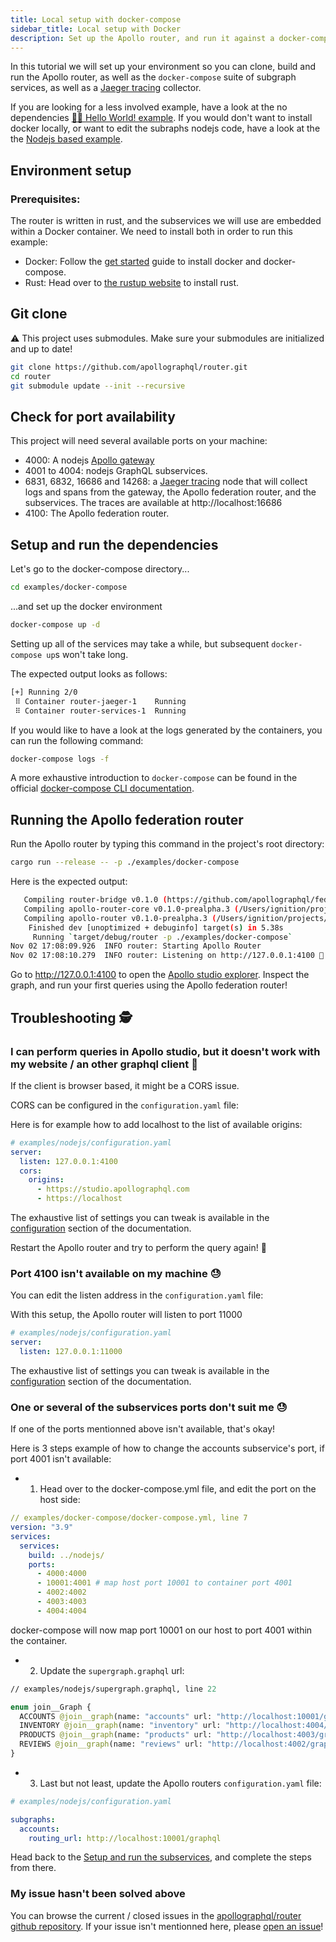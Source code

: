 ```yaml
---
title: Local setup with docker-compose
sidebar_title: Local setup with Docker
description: Set up the Apollo router, and run it against a docker-compose based example.
---
```


In this tutorial we will set up your environment so you can clone, build and run the Apollo router, as well as the `docker-compose` suite of subgraph services, as well as a [Jaeger tracing](https://www.jaegertracing.io/) collector.

If you are looking for a less involved example, have a look at the no dependencies [🧑‍🚀 Hello World! example](helloworld).
If you would don't want to install docker locally, or want to edit the subraphs nodejs code, have a look at the the [Nodejs based example](nodejs).

## Environment setup

### Prerequisites:

The router is written in rust, and the subservices we will use are embedded within a Docker container. We need to install both in order to run this example:

- Docker: Follow the [get started](https://www.docker.com/get-started) guide to install docker and docker-compose.
- Rust: Head over to [the rustup website](https://rustup.rs/) to install rust.

## Git clone

⚠️ This project uses submodules. Make sure your submodules are initialized and up to date!

```sh
git clone https://github.com/apollographql/router.git
cd router
git submodule update --init --recursive
```

## Check for port availability

This project will need several available ports on your machine:

- 4000: A nodejs [Apollo gateway](https://www.apollographql.com/docs/federation/gateway/)
- 4001 to 4004: nodejs GraphQL subservices.
- 6831, 6832, 16686 and 14268: a [Jaeger tracing](https://www.jaegertracing.io/) node that will collect logs and spans from the gateway, the Apollo federation router, and the subservices. The traces are available at http://localhost:16686
- 4100: The Apollo federation router.

## Setup and run the dependencies

Let's go to the docker-compose directory...

```sh
cd examples/docker-compose
```

...and set up the docker environment

```sh
docker-compose up -d
```

Setting up all of the services may take a while, but subsequent `docker-compose up`s won't take long.

The expected output looks as follows:

```sh
[+] Running 2/0
 ⠿ Container router-jaeger-1    Running                                       0.0s
 ⠿ Container router-services-1  Running                                       0.0s
```

If you would like to have a look at the logs generated by the containers, you can run the following command:

```sh
docker-compose logs -f
```

A more exhaustive introduction to `docker-compose` can be found in the official [docker-compose CLI documentation](https://docs.docker.com/compose/reference/).

## Running the Apollo federation router

Run the Apollo router by typing this command in the project's root directory:

```sh
cargo run --release -- -p ./examples/docker-compose
```

Here is the expected output:

```sh
   Compiling router-bridge v0.1.0 (https://github.com/apollographql/federation.git)
   Compiling apollo-router-core v0.1.0-prealpha.3 (/Users/ignition/projects/apollo/router/crates/apollo-router-core)
   Compiling apollo-router v0.1.0-prealpha.3 (/Users/ignition/projects/apollo/router/crates/apollo-router)
    Finished dev [unoptimized + debuginfo] target(s) in 5.38s
     Running `target/debug/router -p ./examples/docker-compose`
Nov 02 17:08:09.926  INFO router: Starting Apollo Router
Nov 02 17:08:10.279  INFO router: Listening on http://127.0.0.1:4100 🚀
```

Go to http://127.0.0.1:4100 to open the [Apollo studio explorer](https://www.apollographql.com/docs/studio/explorer/). Inspect the graph, and run your first queries using the Apollo federation router!

## Troubleshooting 🕵️

### I can perform queries in Apollo studio, but it doesn't work with my website / an other graphql client 🤔

If the client is browser based, it might be a CORS issue.

CORS can be configured in the `configuration.yaml` file:

Here is for example how to add localhost to the list of available origins:

```yaml
# examples/nodejs/configuration.yaml
server:
  listen: 127.0.0.1:4100
  cors:
    origins:
      - https://studio.apollographql.com
      - https://localhost
```

The exhaustive list of settings you can tweak is available in the [configuration](../configuration) section of the documentation.

Restart the Apollo router and try to perform the query again! 🚀

### Port 4100 isn't available on my machine 😓

You can edit the listen address in the `configuration.yaml` file:

With this setup, the Apollo router will listen to port 11000

```yaml
# examples/nodejs/configuration.yaml
server:
  listen: 127.0.0.1:11000
```

The exhaustive list of settings you can tweak is available in the [configuration](../configuration) section of the documentation.

### One or several of the subservices ports don't suit me 😓

If one of the ports mentionned above isn't available, that's okay!

Here is 3 steps example of how to change the accounts subservice's port, if port 4001 isn't available:

- 1. Head over to the docker-compose.yml file, and edit the port on the host side:

```yml
// examples/docker-compose/docker-compose.yml, line 7
version: "3.9"
services:
  services:
    build: ../nodejs/
    ports:
      - 4000:4000
      - 10001:4001 # map host port 10001 to container port 4001
      - 4002:4002
      - 4003:4003
      - 4004:4004
```

docker-compose will now map port 10001 on our host to port 4001 within the container.

- 2. Update the `supergraph.graphql` url:

```graphql
// examples/nodejs/supergraph.graphql, line 22

enum join__Graph {
  ACCOUNTS @join__graph(name: "accounts" url: "http://localhost:10001/graphql")
  INVENTORY @join__graph(name: "inventory" url: "http://localhost:4004/graphql")
  PRODUCTS @join__graph(name: "products" url: "http://localhost:4003/graphql")
  REVIEWS @join__graph(name: "reviews" url: "http://localhost:4002/graphql")
}
```

- 3. Last but not least, update the Apollo routers `configuration.yaml` file:

```yaml
# examples/nodejs/configuration.yaml

subgraphs:
  accounts:
    routing_url: http://localhost:10001/graphql
```

Head back to the [Setup and run the subservices](#setup-and-run-the-subservices), and complete the steps from there.

### My issue hasn't been solved above

You can browse the current / closed issues in the [apollographql/router github repository](https://github.com/apollographql/router/issues). If your issue isn't mentionned here, please [open an issue](https://github.com/apollographql/router/issues/new/choose)!
